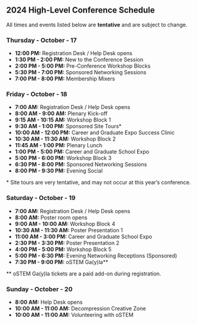 
<SiteLayout title="Schedule" accent="nav-green">
<br />

<div className="font-bold text-nav-green">

## 2024 High-Level Conference Schedule

</div>

All times and events listed below are **tentative** and are subject to change.

<div className="text-teal-700 dark:text-teal-300">

### Thursday - October - 17

</div>

- **12:00 PM:** Registration Desk / Help Desk opens
- **1:30 PM - 2:00 PM:** New to the Conference Session
- **2:00 PM - 5:00 PM:** Pre-Conference Workshop Blocks 
- **5:30 PM - 7:00 PM:** Sponsored Networking Sessions
- **7:00 PM - 8:00 PM:** Membership Mixers

<div className="text-nav-blue">

### Friday - October - 18

</div>

- **7:00 AM:** Registration Desk / Help Desk opens
- **8:00 AM - 9:00 AM:** Plenary Kick-off
- **9:15 AM - 10:15 AM:** Workshop Block 1
- **9:30 AM - 1:00 PM:** Sponsored Site Tours\*
- **10:00 AM - 12:00 PM:** Career and Graduate Expo Success Clinic
- **10:30 AM - 11:30 AM:** Workshop Block 2
- **11:45 AM - 1:00 PM:** Plenary Lunch
- **1:00 PM - 5:00 PM:** Career and Graduate School Expo
- **5:00 PM - 6:00 PM:** Workshop Block 3
- **6:30 PM - 8:00 PM:** Sponsored Networking Sessions
- **8:00 PM - 9:30 PM:** Evening Social 

\* Site tours are very tentative, and may not occur at this year’s conference.

<div className="text-indigo-700 dark:text-indigo-300">

### Saturday - October - 19

</div>

- **7:00 AM:** Registration Desk / Help Desk opens
- **8:00 AM:**  Poster room opens
- **9:00 AM - 10:00 AM:** Workshop Block 4
- **10:30 AM - 11:30 AM:** Poster Presentation 1
- **11:00 AM - 3:00 PM:** Career and Graduate School Expo
- **2:30 PM - 3:30 PM:** Poster Presentation 2
- **4:00 PM - 5:00 PM:** Workshop Block 5
- **5:00 PM - 6:30 PM:** Evening Networking Receptions (Sponsored)
- **7:30 PM - 9:00 PM:** oSTEM Ga(y)la\*\*

\*\* oSTEM Ga(y)la tickets are a paid add-on during registration.

<div className="text-nav-purple">

### Sunday - October - 20

</div>

- **8:00 AM:** Help Desk opens
- **10:00 AM - 11:00 AM:** Decompression Creative Zone 
- **10:00 AM - 11:00 AM:** Volunteering with oSTEM

</SiteLayout>
